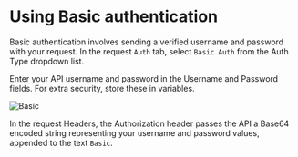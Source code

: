# Using Basic authentication

Basic authentication involves sending a verified username and password with your request. In the request `Auth` tab, select `Basic Auth` from the Auth Type dropdown list.

Enter your API username and password in the Username and Password fields. For extra security, store these in variables.

![Basic](/screenshots/auth/basic.webp)

In the request Headers, the Authorization header passes the API a Base64 encoded string representing your username and password values, appended to the text `Basic`.